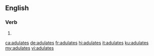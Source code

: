 {{also|adulâtes}}
==English==

===Verb===
{{head|en|verb form}}

# {{en-third-person singular of|adulate}}

[[ca:adulates]]
[[de:adulates]]
[[fr:adulates]]
[[hi:adulates]]
[[it:adulates]]
[[ku:adulates]]
[[my:adulates]]
[[vi:adulates]]